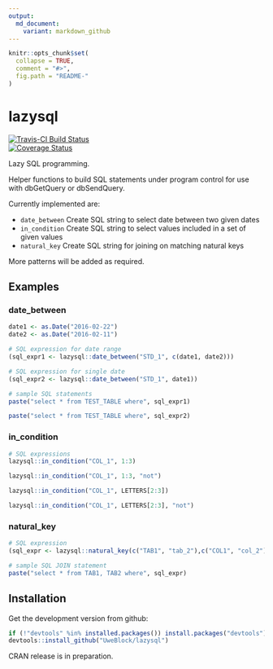 ```yaml
---
output:
  md_document:
    variant: markdown_github
---
```


<!-- README.md is generated from README.Rmd. Please edit that file -->

```r
knitr::opts_chunk$set(
  collapse = TRUE,
  comment = "#>",
  fig.path = "README-"
)
```

# lazysql

[![Travis-CI Build Status](https://travis-ci.org/UweBlock/lazysql.svg?branch=master)](https://travis-ci.org/UweBlock/lazysql)  
[![Coverage Status](https://img.shields.io/coveralls/UweBlock/lazysql.svg)](https://coveralls.io/r/UweBlock/lazysql?branch=master)  

Lazy SQL programming.

Helper functions to build SQL statements under program control 
    for use with dbGetQuery or dbSendQuery.

Currently implemented are:

* `date_between` 	Create SQL string to select date between two given dates
* `in_condition` 	Create SQL string to select values included in a set of given values
* `natural_key` 	Create SQL string for joining on matching natural keys

More patterns will be added as required.

## Examples

### date_between
```r
date1 <- as.Date("2016-02-22")
date2 <- as.Date("2016-02-11")

# SQL expression for date range
(sql_expr1 <- lazysql::date_between("STD_1", c(date1, date2)))

# SQL expression for single date
(sql_expr2 <- lazysql::date_between("STD_1", date1))

# sample SQL statements
paste("select * from TEST_TABLE where", sql_expr1)

paste("select * from TEST_TABLE where", sql_expr2)
```

### in_condition

```r
# SQL expressions
lazysql::in_condition("COL_1", 1:3)

lazysql::in_condition("COL_1", 1:3, "not")

lazysql::in_condition("COL_1", LETTERS[2:3])

lazysql::in_condition("COL_1", LETTERS[2:3], "not")
```

### natural_key

```r
# SQL expression
(sql_expr <- lazysql::natural_key(c("TAB1", "tab_2"),c("COL1", "col_2")))

# sample SQL JOIN statement
paste("select * from TAB1, TAB2 where", sql_expr)
```

## Installation

Get the development version from github: 

``` r
if (!"devtools" %in% installed.packages()) install.packages("devtools")
devtools::install_github("UweBlock/lazysql")
```

CRAN release is in preparation.